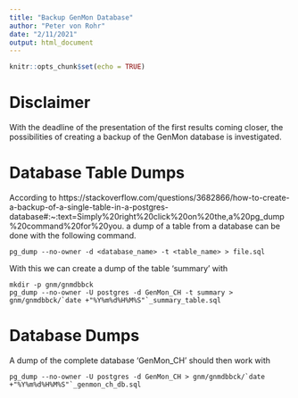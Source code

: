 ```yaml
---
title: "Backup GenMon Database"
author: "Peter von Rohr"
date: "2/11/2021"
output: html_document
---
```


```r
knitr::opts_chunk$set(echo = TRUE)
```


# Disclaimer
With the deadline of the presentation of the first results coming closer, the possibilities of creating a backup of the GenMon database is investigated. 


# Database Table Dumps
According to https://stackoverflow.com/questions/3682866/how-to-create-a-backup-of-a-single-table-in-a-postgres-database#:~:text=Simply%20right%20click%20on%20the,a%20pg_dump%20command%20for%20you. a dump of a table from a database can be done with the following command.

```
pg_dump --no-owner -d <database_name> -t <table_name> > file.sql
```

With this we can create a dump of the table 'summary' with

```
mkdir -p gnm/gnmdbbck
pg_dump --no-owner -U postgres -d GenMon_CH -t summary > gnm/gnmdbbck/`date +"%Y%m%d%H%M%S"`_summary_table.sql
```


# Database Dumps
A dump of the complete database 'GenMon_CH' should then work with

```
pg_dump --no-owner -U postgres -d GenMon_CH > gnm/gnmdbbck/`date +"%Y%m%d%H%M%S"`_genmon_ch_db.sql
```

